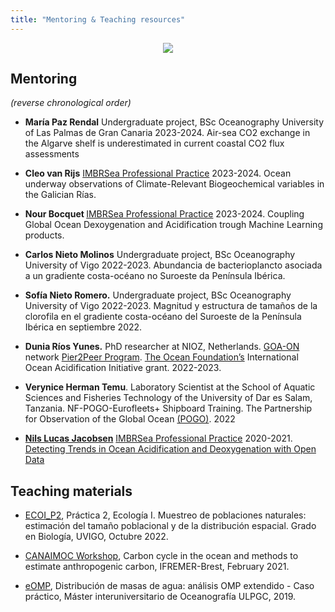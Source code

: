 ```yaml
---
title: "Mentoring & Teaching resources"
---
```


<p align="center">
![ ](SINES_group.jpg)
</p>

## Mentoring

*(reverse chronological order)*


* **María Paz Rendal** Undergraduate project, BSc Oceanography University of Las Palmas de Gran Canaria 2023-2024. Air-sea CO2  exchange in the Algarve shelf is underestimated in current coastal CO2 flux assessments

* **Cleo van Rijs** [IMBRSea Professional Practice](http://www.imbrsea.eu/professional-practice) 2023-2024. Ocean underway observations of Climate-Relevant Biogeochemical variables in the Galician Rías.

* **Nour Bocquet ** [IMBRSea Professional Practice](http://www.imbrsea.eu/professional-practice) 2023-2024. Coupling Global Ocean Dexoygenation and Acidification trough Machine Learning products. 

* **Carlos Nieto Molinos** Undergraduate project, BSc Oceanography University of Vigo 2022-2023.  Abundancia de bacterioplancto asociada a un gradiente costa-océano no Suroeste da Península Ibérica.

* **Sofía Nieto Romero.** Undergraduate project, BSc Oceanography University of Vigo 2022-2023. 
 Magnitud y estructura de tamaños de la clorofila en el gradiente costa-océano del Suroeste de la Península Ibérica en septiembre 2022.


* **Dunia Ríos Yunes.** PhD researcher at NIOZ, Netherlands. [GOA-ON](http://www.goa-on.org/) network [Pier2Peer Program](http://www.goa-on.org/pier2peer/pier2peer.php). [The Ocean Foundation's](https://oceanfdn.org/) International Ocean Acidification Initiative grant. 2022-2023.

* **Verynice Herman Temu**. Laboratory Scientist at the School of Aquatic Sciences and Fisheries Technology of the University of Dar es Salam, Tanzania. NF-POGO-Eurofleets+ Shipboard Training. The Partnership for Observation of the Global Ocean [(POGO)](https://pogo-ocean.org/). 2022

* **[Nils Lucas Jacobsen](https://www.nils-jacobsen.com/)** [IMBRSea Professional Practice](http://www.imbrsea.eu/professional-practice) 2020-2021. [Detecting Trends in Ocean Acidification and Deoxygenation with Open Data](https://www.nils-jacobsen.com/projects/ocean-acidification)


## Teaching materials

* [ECOI_P2](app_alumnos.txt){target="_blank"}, Práctica 2, Ecología I. Muestreo de poblaciones naturales: estimación del tamaño poblacional y de la distribución espacial. Grado en Biología, UVIGO, Octubre 2022.

* [CANAIMOC Workshop](CANAIMOC.html){target="_blank"}, Carbon cycle in the ocean and methods to estimate anthropogenic carbon, IFREMER-Brest, February 2021.

* [eOMP](OMP_simplificado.html){target="_blank"}, Distribución de masas de agua: análisis OMP extendido - Caso práctico, Máster interuniversitario de Oceanografía ULPGC, 2019.

